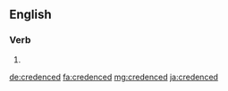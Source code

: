 ==English==

===Verb===
{{head|en|verb form}}

# {{en-past of|credence}}

[[de:credenced]]
[[fa:credenced]]
[[mg:credenced]]
[[ja:credenced]]